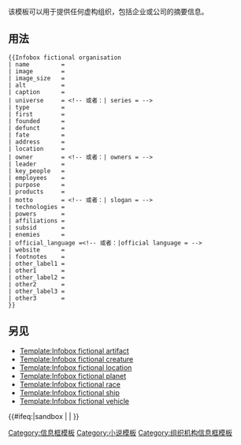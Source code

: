 {{Documentation subpage}}
<!-- Please place categories where indicated at the bottom of this page and interwikis at Wikidata (see [[Wikipedia:Wikidata]]) -->

该模板可以用于提供任何虚构组织，包括企业或公司的摘要信息。

== 用法 ==
{{Generic template demo
| name
| image
| image_size
| alt
| caption
| universe <!-- or: series --> 
| type
| first
| founded
| defunct
| fate
| address
| location
| owner <!-- or: owners -->
| leader
| key_people
| employees
| purpose
| products
| motto <!-- or: slogan -->
| technologies
| powers
| affiliations
| subsid
| enemies
| official_language
| website
| footnotes
| other_label1
| other1
| other_label2
| other2
| other_label3
| other3
}}
<pre style="overflow:auto;">
{{Infobox fictional organisation
| name         = 
| image        = 
| image_size   = 
| alt          = 
| caption      = 
| universe     = <!-- 或者：| series = --> 
| type         = 
| first        = 
| founded      = 
| defunct      = 
| fate         = 
| address      = 
| location     = 
| owner        = <!-- 或者：| owners = -->
| leader       = 
| key_people   = 
| employees    = 
| purpose      = 
| products     = 
| motto        = <!-- 或者：| slogan = -->
| technologies = 
| powers       = 
| affiliations = 
| subsid       = 
| enemies      =
| official_language =<!-- 或者：|official language = -->
| website      = 
| footnotes    = 
| other_label1 =
| other1       =
| other_label2 =
| other2       =
| other_label3 =
| other3       =
}}
</pre>
{{clear}}

== 另见 ==
* [[Template:Infobox fictional artifact]]
* [[Template:Infobox fictional creature]]
* [[Template:Infobox fictional location]]
* [[Template:Infobox fictional planet]]
* [[Template:Infobox fictional race]]
* [[Template:Infobox fictional ship]]
* [[Template:Infobox fictional vehicle]]
{{Film and Television related infobox templates}}
<includeonly>{{#ifeq:{{SUBPAGENAME}}|sandbox | |
<!-- Categories below this line, please; interwikis at Wikidata -->
[[Category:信息框模板]]
[[Category:小说模板]]
[[Category:组织机构信息框模板]]
}}</includeonly>